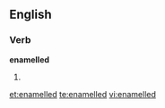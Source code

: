 ==English==

===Verb===
'''enamelled'''

# {{British}} {{past of|[[enamel]]}}

[[et:enamelled]]
[[te:enamelled]]
[[vi:enamelled]]